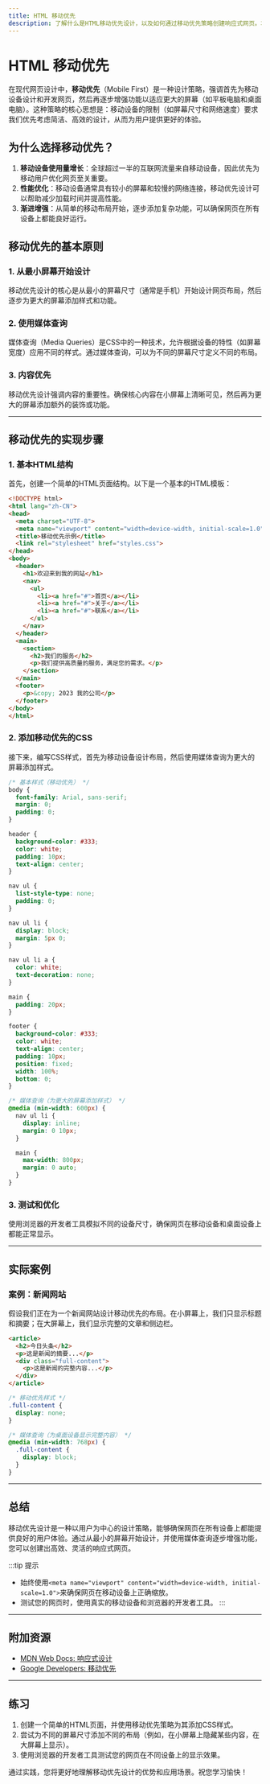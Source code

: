 ```yaml
---
title: HTML 移动优先
description: 了解什么是HTML移动优先设计，以及如何通过移动优先策略创建响应式网页。本文适合初学者，包含代码示例和实际案例。
---
```


# HTML 移动优先

在现代网页设计中，**移动优先**（Mobile First）是一种设计策略，强调首先为移动设备设计和开发网页，然后再逐步增强功能以适应更大的屏幕（如平板电脑和桌面电脑）。这种策略的核心思想是：移动设备的限制（如屏幕尺寸和网络速度）要求我们优先考虑简洁、高效的设计，从而为用户提供更好的体验。

## 为什么选择移动优先？

1. **移动设备使用量增长**：全球超过一半的互联网流量来自移动设备，因此优先为移动用户优化网页至关重要。
2. **性能优化**：移动设备通常具有较小的屏幕和较慢的网络连接，移动优先设计可以帮助减少加载时间并提高性能。
3. **渐进增强**：从简单的移动布局开始，逐步添加复杂功能，可以确保网页在所有设备上都能良好运行。

## 移动优先的基本原则

### 1. 从最小屏幕开始设计
移动优先设计的核心是从最小的屏幕尺寸（通常是手机）开始设计网页布局，然后逐步为更大的屏幕添加样式和功能。

### 2. 使用媒体查询
媒体查询（Media Queries）是CSS中的一种技术，允许根据设备的特性（如屏幕宽度）应用不同的样式。通过媒体查询，可以为不同的屏幕尺寸定义不同的布局。

### 3. 内容优先
移动优先设计强调内容的重要性。确保核心内容在小屏幕上清晰可见，然后再为更大的屏幕添加额外的装饰或功能。

---

## 移动优先的实现步骤

### 1. 基本HTML结构
首先，创建一个简单的HTML页面结构。以下是一个基本的HTML模板：

```html
<!DOCTYPE html>
<html lang="zh-CN">
<head>
  <meta charset="UTF-8">
  <meta name="viewport" content="width=device-width, initial-scale=1.0">
  <title>移动优先示例</title>
  <link rel="stylesheet" href="styles.css">
</head>
<body>
  <header>
    <h1>欢迎来到我的网站</h1>
    <nav>
      <ul>
        <li><a href="#">首页</a></li>
        <li><a href="#">关于</a></li>
        <li><a href="#">联系</a></li>
      </ul>
    </nav>
  </header>
  <main>
    <section>
      <h2>我们的服务</h2>
      <p>我们提供高质量的服务，满足您的需求。</p>
    </section>
  </main>
  <footer>
    <p>&copy; 2023 我的公司</p>
  </footer>
</body>
</html>
```

### 2. 添加移动优先的CSS
接下来，编写CSS样式，首先为移动设备设计布局，然后使用媒体查询为更大的屏幕添加样式。

```css
/* 基本样式（移动优先） */
body {
  font-family: Arial, sans-serif;
  margin: 0;
  padding: 0;
}

header {
  background-color: #333;
  color: white;
  padding: 10px;
  text-align: center;
}

nav ul {
  list-style-type: none;
  padding: 0;
}

nav ul li {
  display: block;
  margin: 5px 0;
}

nav ul li a {
  color: white;
  text-decoration: none;
}

main {
  padding: 20px;
}

footer {
  background-color: #333;
  color: white;
  text-align: center;
  padding: 10px;
  position: fixed;
  width: 100%;
  bottom: 0;
}

/* 媒体查询（为更大的屏幕添加样式） */
@media (min-width: 600px) {
  nav ul li {
    display: inline;
    margin: 0 10px;
  }

  main {
    max-width: 800px;
    margin: 0 auto;
  }
}
```

### 3. 测试和优化
使用浏览器的开发者工具模拟不同的设备尺寸，确保网页在移动设备和桌面设备上都能正常显示。

---

## 实际案例

### 案例：新闻网站
假设我们正在为一个新闻网站设计移动优先的布局。在小屏幕上，我们只显示标题和摘要；在大屏幕上，我们显示完整的文章和侧边栏。

```html
<article>
  <h2>今日头条</h2>
  <p>这是新闻的摘要...</p>
  <div class="full-content">
    <p>这是新闻的完整内容...</p>
  </div>
</article>
```

```css
/* 移动优先样式 */
.full-content {
  display: none;
}

/* 媒体查询（为桌面设备显示完整内容） */
@media (min-width: 768px) {
  .full-content {
    display: block;
  }
}
```

---

## 总结

移动优先设计是一种以用户为中心的设计策略，能够确保网页在所有设备上都能提供良好的用户体验。通过从最小的屏幕开始设计，并使用媒体查询逐步增强功能，您可以创建出高效、灵活的响应式网页。

:::tip 提示
- 始终使用`<meta name="viewport" content="width=device-width, initial-scale=1.0">`来确保网页在移动设备上正确缩放。
- 测试您的网页时，使用真实的移动设备和浏览器的开发者工具。
:::

---

## 附加资源

- [MDN Web Docs: 响应式设计](https://developer.mozilla.org/zh-CN/docs/Learn/CSS/CSS_layout/Responsive_Design)
- [Google Developers: 移动优先](https://developers.google.com/web/fundamentals/design-and-ux/responsive)

---

## 练习

1. 创建一个简单的HTML页面，并使用移动优先策略为其添加CSS样式。
2. 尝试为不同的屏幕尺寸添加不同的布局（例如，在小屏幕上隐藏某些内容，在大屏幕上显示）。
3. 使用浏览器的开发者工具测试您的网页在不同设备上的显示效果。

通过实践，您将更好地理解移动优先设计的优势和应用场景。祝您学习愉快！